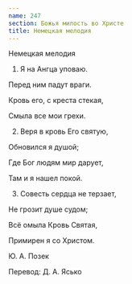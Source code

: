 ```yaml
---
name: 247
section: Божья милость во Христе
title: Немецкая мелодия
---
```

Немецкая мелодия


1. Я на Ангца уповаю.

Перед ним падут враги.

Кровь его, с креста стекая,

Смыла все мои грехи.


2. Веря в кровь Его святую,

Обновился я душой;

Где Бог людям мир дарует,

Там и я нашел покой.


3. Совесть сердца не терзает,

Не грозит душе судом;

Всё омыла Кровь Святая,

Примирен я со Христом.


Ю. А. Позек

Перевод: Д. А. Ясько